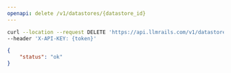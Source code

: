 ```yaml
---
openapi: delete /v1/datastores/{datastore_id}
---
```



<RequestExample>

```bash Example Request
curl --location --request DELETE 'https://api.llmrails.com/v1/datastores/{datastore_id}' \
--header 'X-API-KEY: {token}'
```

</RequestExample>


<ResponseExample>

```json Response
{
    "status": "ok"
}
```

</ResponseExample>
